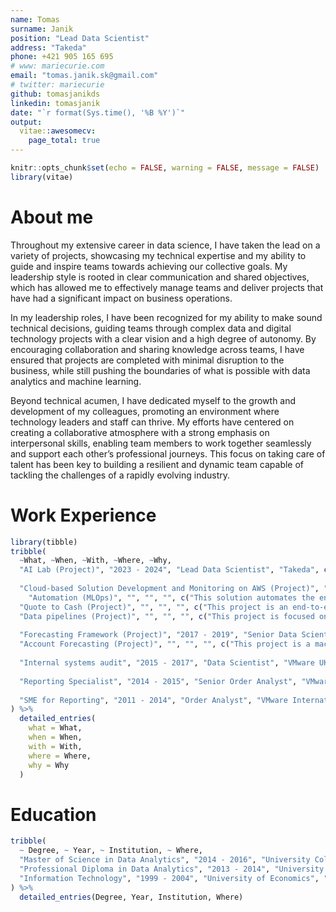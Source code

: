 ```yaml
---
name: Tomas
surname: Janik
position: "Lead Data Scientist"
address: "Takeda"
phone: +421 905 165 695
# www: mariecurie.com
email: "tomas.janik.sk@gmail.com"
# twitter: mariecurie
github: tomasjanikds
linkedin: tomasjanik
date: "`r format(Sys.time(), '%B %Y')`"
output: 
  vitae::awesomecv:
    page_total: true
---
```


```r
knitr::opts_chunk$set(echo = FALSE, warning = FALSE, message = FALSE)
library(vitae)
```

# About me

Throughout my extensive career in data science, I have taken the lead on a variety of projects, showcasing my technical expertise and my ability to guide and inspire teams towards achieving our collective goals. My leadership style is rooted in clear communication and shared objectives, which has allowed me to effectively manage teams and deliver projects that have had a significant impact on business operations.

In my leadership roles, I have been recognized for my ability to make sound technical decisions, guiding teams through complex data and digital technology projects with a clear vision and a high degree of autonomy. By encouraging collaboration and sharing knowledge across teams, I have ensured that projects are completed with minimal disruption to the business, while still pushing the boundaries of what is possible with data analytics and machine learning.

Beyond technical acumen, I have dedicated myself to the growth and development of my colleagues, promoting an environment where technology leaders and staff can thrive. My efforts have centered on creating a collaborative atmosphere with a strong emphasis on interpersonal skills, enabling team members to work together seamlessly and support each other's professional journeys. This focus on taking care of talent has been key to building a resilient and dynamic team capable of tackling the challenges of a rapidly evolving industry.

# Work Experience

```r
library(tibble)
tribble(
  ~What, ~When, ~With, ~Where, ~Why,
  "AI Lab (Project)", "2023 - 2024", "Lead Data Scientist", "Takeda", c("This data science platform is designed to enhance productivity and foster innovation. As a co-leader in the AI Lab I have strengthen my skills in cloud-based data science solutions, collaborative development, and the agile transformation of data into actionable business value. My team built AI Lab on JupyterHub, facilitating collaborative work on Jupyter notebooks, and offers a choice of integrated development environments, including Jupyter Notebook, RStudio, and VSCode. Hosted on AWS EC2, the platform ensures high performance and scalability, while providing isolated environments for Python and R users to maintain project stability. AI Lab integrates with Databricks, AWS S3, and corporate GitHub, supporting a seamless data science workflow. It also allows for the creation of web apps, APIs, and RMarkdown reports, enabling rapid prototyping and effective communication of insights to stakeholders."),
  
  "Cloud-based Solution Development and Monitoring on AWS (Project)", "2019 - 2023", "Lead Data Scientist", "VMware UK", c("Throughout my AWS project, I developed a robust solution utilizing Infrastructure as Code (IaaC) principles. The project involved hosting web applications built in shiny and streamlit, including apps for testing purposes, external connectivity, leveraging R, MongoDB, CSS,  JS and Google API features. To ensure security, I implemented secure HTTPS connections and basic authentication. The solution was designed as microservices, with each application containerized and running on a Docker swarm. I created networking configurations to enable scalability, allowing each user to spin up a new container and use of a load balancer. Throughout the project, I diligently monitored traffic, the state of the Docker swarm, resource utilization, and logs to ensure optimal performance. It is deployed and operated on AWS, utilizing the platform's capabilities to deliver a reliable and efficient solution."),
    "Automation (MLOps)", "", "", "", c("This solution automates the entire machine learning flow, from data ingestion to model deployment, monitoring and logging. By leveraging MLOps and machine learning frameworks, the project streamlines the entire process, freeing up data scientists to focus on building and refining models rather than on manual processes."),
  "Quote to Cash (Project)", "", "", "", c("This project is an end-to-end machine learning solution that uses advanced algorithms to predict whether a quote is likely to be converted into a sale. Leveraging large amounts of historical data and sophisticated feature engineering techniques, the model is able to accurately predict the likelihood of a conversion, providing valuable insights to sales teams and helping them to focus their efforts on the most promising opportunities. The project is designed to be highly scalable, with a modular architecture that allows for easy integration into existing systems and workflows. Overall, it is a powerful tool for businesses looking to optimize their sales processes and drive growth."),
  "Data pipelines (Project)", "", "", "", c("This project is focused on consolidation of numerous flat files into one single source, resulting in significant time savings. By leveraging advanced ETL techniques and data processing frameworks, the project eliminated the need for manual intervention and saved 1500 man-hours at the directorial level. This enabled the team to focus on higher-value tasks and drove increased efficiency. Data pipelines is for organizations looking to optimize their data processes and drive significant time savings."),
  
  "Forecasting Framework (Project)", "2017 - 2019", "Senior Data Scientist", "VMware UK", c("This project is an end-to-end machine learning solution that predicts thousands of time series, broken down by product and territory, and is used in dashboards for executives across the organization. By leveraging advanced time-series modeling techniques and machine learning frameworks, the project provides accurate and timely forecasts, enabling executives to make data-driven decisions and optimize operations. The implementation of the solution has resulted in increased efficiency, reduced costs, and improved performance across the organization."),
  "Account Forecasting (Project)", "", "", "", c("This project is a machine learning solution that predicts bookings on an account level and is used for planning sales quotas across the organization. By leveraging advanced machine learning algorithms and predictive modeling techniques, the project provides accurate forecasts of future bookings, enabling sales teams to plan and optimize their quotas. The implementation of the solution has resulted in increased sales efficiency, improved forecasting accuracy, and better decision-making across the organization. The project has been a valuable tool for sales managers and executives looking to leverage data-driven insights to optimize their sales strategies and drive results."),
  
  "Internal systems audit", "2015 - 2017", "Data Scientist", "VMware UK", c("As part of my role, I was responsible for auditing internal systems and identifying gaps in integration across databases, storage, and machine learning platforms. By analyzing the systems' architecture and identifying key areas for improvement, I developed recommendations for solutions that would improve system efficiency and enable better data management. The project involved collaborating with cross-functional teams to identify the root cause of the integration issues and developing strategies to address them. The recommendations I provided helped to improve system performance, streamline data management, and better integrate databases, storage, and machine learning platforms. Overall, my work on this project helped to enhance the organization's technological capabilities and improve its overall data management practices."),
  
  "Reporting Specialist", "2014 - 2015", "Senior Order Analyst", "VMware International", c("As a Reporting Specialist, I was responsible for sourcing and designing data to produce reports for Sales, Quoting, and Export Compliance. I created reports and dashboards in a variety of platforms including Oracle Applications (OBIEE), Salesforce.com, Microsoft Packages, and web-based systems. To ensure ease of use and readability, I designed presentations of the analyzed data in Tableau, VMDash, and Excel. I also prepared weekly and monthly productivity reports for Senior Executives, providing them with valuable insights into key business metrics. Additionally, I completed quarterly analysis of transactional data from global business partners, which was used as a benchmark for improving collaboration with distributors. My role required strong analytical skills, attention to detail, and the ability to communicate complex data to stakeholders at all levels of the organization."),
  
  "SME for Reporting", "2011 - 2014", "Order Analyst", "VMware International", c("In my role as a data analyst, I initiated and executed data visualization using Tableau and Qlik for the Corporate Operations department. I collaborated with IT development teams in India and the US to secure network resources for data models. Additionally, I provided KPI metrics, measures, and data analysis to executive management and stakeholders, identifying gaps and raising suggestions to streamline processes and improve the quality of orders submitted by external partners. My role required strong communication skills, collaboration with cross-functional teams, and the ability to derive valuable insights from complex data.")
) %>% 
  detailed_entries(
    what = What,
    when = When,
    with = With,
    where = Where,
    why = Why
  )
```


# Education

```r
tribble(
  ~ Degree, ~ Year, ~ Institution, ~ Where,
  "Master of Science in Data Analytics", "2014 - 2016", "University College Dublin", "Dublin, Ireland",
  "Professional Diploma in Data Analytics", "2013 - 2014", "University College Dublin", "Dublin, Ireland",
  "Information Technology", "1999 - 2004", "University of Economics", "Bratislava, Slovakia"
) %>% 
  detailed_entries(Degree, Year, Institution, Where)
```